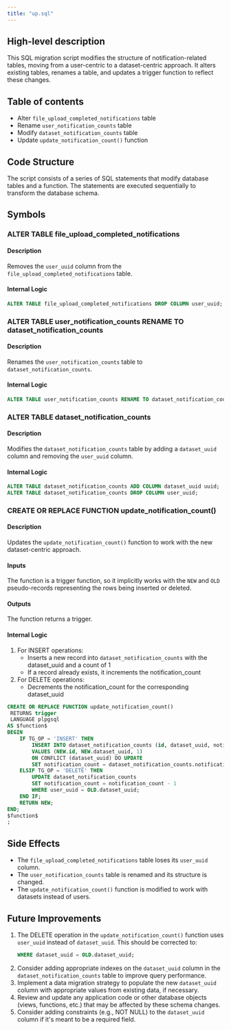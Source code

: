 ```yaml
---
title: "up.sql"
---
```


## High-level description
This SQL migration script modifies the structure of notification-related tables, moving from a user-centric to a dataset-centric approach. It alters existing tables, renames a table, and updates a trigger function to reflect these changes.

## Table of contents
- Alter `file_upload_completed_notifications` table
- Rename `user_notification_counts` table
- Modify `dataset_notification_counts` table
- Update `update_notification_count()` function

## Code Structure
The script consists of a series of SQL statements that modify database tables and a function. The statements are executed sequentially to transform the database schema.

## Symbols

### ALTER TABLE file_upload_completed_notifications
#### Description
Removes the `user_uuid` column from the `file_upload_completed_notifications` table.

#### Internal Logic
```sql
ALTER TABLE file_upload_completed_notifications DROP COLUMN user_uuid;
```

### ALTER TABLE user_notification_counts RENAME TO dataset_notification_counts
#### Description
Renames the `user_notification_counts` table to `dataset_notification_counts`.

#### Internal Logic
```sql
ALTER TABLE user_notification_counts RENAME TO dataset_notification_counts;
```

### ALTER TABLE dataset_notification_counts
#### Description
Modifies the `dataset_notification_counts` table by adding a `dataset_uuid` column and removing the `user_uuid` column.

#### Internal Logic
```sql
ALTER TABLE dataset_notification_counts ADD COLUMN dataset_uuid uuid;
ALTER TABLE dataset_notification_counts DROP COLUMN user_uuid;
```

### CREATE OR REPLACE FUNCTION update_notification_count()
#### Description
Updates the `update_notification_count()` function to work with the new dataset-centric approach.

#### Inputs
The function is a trigger function, so it implicitly works with the `NEW` and `OLD` pseudo-records representing the rows being inserted or deleted.

#### Outputs
The function returns a trigger.

#### Internal Logic
1. For INSERT operations:
   - Inserts a new record into `dataset_notification_counts` with the dataset_uuid and a count of 1
   - If a record already exists, it increments the notification_count
2. For DELETE operations:
   - Decrements the notification_count for the corresponding dataset_uuid

```sql
CREATE OR REPLACE FUNCTION update_notification_count()
 RETURNS trigger
 LANGUAGE plpgsql
AS $function$
BEGIN
    IF TG_OP = 'INSERT' THEN
        INSERT INTO dataset_notification_counts (id, dataset_uuid, notification_count)
        VALUES (NEW.id, NEW.dataset_uuid, 1)
        ON CONFLICT (dataset_uuid) DO UPDATE
        SET notification_count = dataset_notification_counts.notification_count + 1;
    ELSIF TG_OP = 'DELETE' THEN
        UPDATE dataset_notification_counts
        SET notification_count = notification_count - 1
        WHERE user_uuid = OLD.dataset_uuid;
    END IF;
    RETURN NEW;
END;
$function$
;
```

## Side Effects
- The `file_upload_completed_notifications` table loses its `user_uuid` column.
- The `user_notification_counts` table is renamed and its structure is changed.
- The `update_notification_count()` function is modified to work with datasets instead of users.

## Future Improvements
1. The DELETE operation in the `update_notification_count()` function uses `user_uuid` instead of `dataset_uuid`. This should be corrected to:
   ```sql
   WHERE dataset_uuid = OLD.dataset_uuid;
   ```
2. Consider adding appropriate indexes on the `dataset_uuid` column in the `dataset_notification_counts` table to improve query performance.
3. Implement a data migration strategy to populate the new `dataset_uuid` column with appropriate values from existing data, if necessary.
4. Review and update any application code or other database objects (views, functions, etc.) that may be affected by these schema changes.
5. Consider adding constraints (e.g., NOT NULL) to the `dataset_uuid` column if it's meant to be a required field.